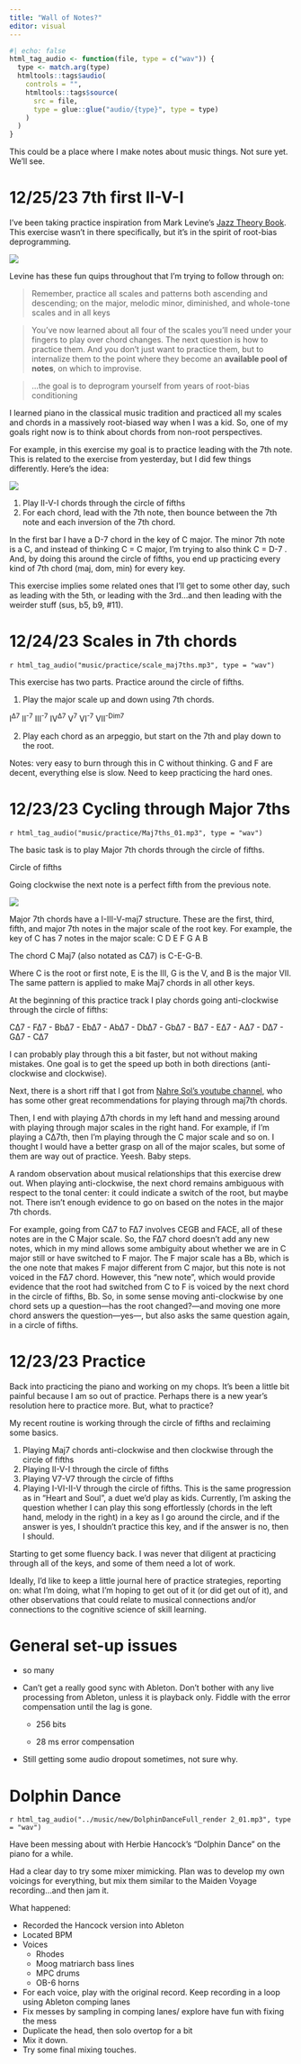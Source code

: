```yaml
---
title: "Wall of Notes?"
editor: visual
---
```


```r
#| echo: false
html_tag_audio <- function(file, type = c("wav")) {
  type <- match.arg(type)
  htmltools::tags$audio(
    controls = "",
    htmltools::tags$source(
      src = file,
      type = glue::glue("audio/{type}", type = type)
    )
  )
}

```

This could be a place where I make notes about music things. Not sure yet. We'll see.

# 12/25/23 7th first II-V-I

I've been taking practice inspiration from Mark Levine's [Jazz Theory Book](https://www.amazon.com/Jazz-Theory-Book-Mark-Levine/dp/1883217040). This exercise wasn't in there specifically, but it's in the spirit of root-bias deprogramming.

::: column-margin
![](images/levine.png)
:::

Levine has these fun quips throughout that I'm trying to follow through on:

> Remember, practice all scales and patterns both ascending and descending; on the major, melodic minor, diminished, and whole-tone scales and in all keys

> You've now learned about all four of the scales you'll need under your fingers to play over chord changes. The next question is how to practice them. And you don't just want to practice them, but to internalize them to the point where they become an **available pool of notes**, on which to improvise.

> ...the goal is to deprogram yourself from years of root-bias conditioning

I learned piano in the classical music tradition and practiced all my scales and chords in a massively root-biased way when I was a kid. So, one of my goals right now is to think about chords from non-root perspectives.

For example, in this exercise my goal is to practice leading with the 7th note. This is related to the exercise from yesterday, but I did few things differently. Here's the idea:

![](images/7thfirst-01.jpg)

1.  Play II-V-I chords through the circle of fifths
2.  For each chord, lead with the 7th note, then bounce between the 7th note and each inversion of the 7th chord.

In the first bar I have a D-7 chord in the key of C major. The minor 7th note is a C, and instead of thinking C = C major, I'm trying to also think C = D-7 . And, by doing this around the circle of fifths, you end up practicing every kind of 7th chord (maj, dom, min) for every key.

This exercise implies some related ones that I'll get to some other day, such as leading with the 5th, or leading with the 3rd...and then leading with the weirder stuff (sus, b5, b9, #11).

# 12/24/23 Scales in 7th chords

`r html_tag_audio("music/practice/scale_maj7ths.mp3", type = "wav")`

This exercise has two parts. Practice around the circle of fifths.

1.  Play the major scale up and down using 7th chords.

I^∆7^ II^-7^ III^-7^ IV^∆7^ V^7^ VI^-7^ VII^-Dim7^

2.  Play each chord as an arpeggio, but start on the 7th and play down to the root.

Notes: very easy to burn through this in C without thinking. G and F are decent, everything else is slow. Need to keep practicing the hard ones.

# 12/23/23 Cycling through Major 7ths

`r html_tag_audio("music/practice/Maj7ths_01.mp3", type = "wav")`

The basic task is to play Major 7th chords through the circle of fifths.

::: column-margin
Circle of fifths

Going clockwise the next note is a perfect fifth from the previous note.

![](images/Captura-de-Pantalla-2021-07-08-a-la-s--10.25.22-a.-m..png)
:::

Major 7th chords have a I-III-V-maj7 structure. These are the first, third, fifth, and major 7th notes in the major scale of the root key. For example, the key of C has 7 notes in the major scale: C D E F G A B

The chord C Maj7 (also notated as C∆7) is C-E-G-B.

Where C is the root or first note, E is the III, G is the V, and B is the major VII. The same pattern is applied to make Maj7 chords in all other keys.

At the beginning of this practice track I play chords going anti-clockwise through the circle of fifths:

C∆7 - F∆7 - Bb∆7 - Eb∆7 - Ab∆7 - Db∆7 - Gb∆7 - B∆7 - E∆7 - A∆7 - D∆7 - G∆7 - C∆7

I can probably play through this a bit faster, but not without making mistakes. One goal is to get the speed up both in both directions (anti-clockwise and clockwise).

Next, there is a short riff that I got from [Nahre Sol's youtube channel](https://www.youtube.com/watch?v=CML0EgoqpxU), who has some other great recommendations for playing through maj7th chords.

Then, I end with playing ∆7th chords in my left hand and messing around with playing through major scales in the right hand. For example, if I'm playing a C∆7th, then I'm playing through the C major scale and so on. I thought I would have a better grasp on all of the major scales, but some of them are way out of practice. Yeesh. Baby steps.

A random observation about musical relationships that this exercise drew out. When playing anti-clockwise, the next chord remains ambiguous with respect to the tonal center: it could indicate a switch of the root, but maybe not. There isn't enough evidence to go on based on the notes in the major 7th chords.

For example, going from C∆7 to F∆7 involves CEGB and FACE, all of these notes are in the C Major scale. So, the F∆7 chord doesn't add any new notes, which in my mind allows some ambiguity about whether we are in C major still or have switched to F major. The F major scale has a Bb, which is the one note that makes F major different from C major, but this note is not voiced in the F∆7 chord. However, this "new note", which would provide evidence that the root had switched from C to F is voiced by the next chord in the circle of fifths, Bb. So, in some sense moving anti-clockwise by one chord sets up a question---has the root changed?---and moving one more chord answers the question---yes---, but also asks the same question again, in a circle of fifths.

# 12/23/23 Practice

Back into practicing the piano and working on my chops. It's been a little bit painful because I am so out of practice. Perhaps there is a new year's resolution here to practice more. But, what to practice?

My recent routine is working through the circle of fifths and reclaiming some basics.

1.  Playing Maj7 chords anti-clockwise and then clockwise through the circle of fifths
2.  Playing II-V-I through the circle of fifths
3.  Playing V7-V7 through the circle of fifths
4.  Playing I-VI-II-V through the circle of fifths. This is the same progression as in "Heart and Soul", a duet we'd play as kids. Currently, I'm asking the question whether I can play this song effortlessly (chords in the left hand, melody in the right) in a key as I go around the circle, and if the answer is yes, I shouldn't practice this key, and if the answer is no, then I should.

Starting to get some fluency back. I was never that diligent at practicing through all of the keys, and some of them need a lot of work.

Ideally, I'd like to keep a little journal here of practice strategies, reporting on: what I'm doing, what I'm hoping to get out of it (or did get out of it), and other observations that could relate to musical connections and/or connections to the cognitive science of skill learning.

# General set-up issues

-   so many

-   Can't get a really good sync with Ableton. Don't bother with any live processing from Ableton, unless it is playback only. Fiddle with the error compensation until the lag is gone.

    -   256 bits

    -   28 ms error compensation

-   Still getting some audio dropout sometimes, not sure why.

# Dolphin Dance

`r html_tag_audio("../music/new/DolphinDanceFull_render 2_01.mp3", type = "wav")`

Have been messing about with Herbie Hancock's "Dolphin Dance" on the piano for a while.

Had a clear day to try some mixer mimicking. Plan was to develop my own voicings for everything, but mix them similar to the Maiden Voyage recording...and then jam it.

What happened:

-   Recorded the Hancock version into Ableton
-   Located BPM
-   Voices
    -   Rhodes
    -   Moog matriarch bass lines
    -   MPC drums
    -   OB-6 horns
-   For each voice, play with the original record. Keep recording in a loop using Ableton comping lanes
-   Fix messes by sampling in comping lanes/ explore have fun with fixing the mess
-   Duplicate the head, then solo overtop for a bit
-   Mix it down.
-   Try some final mixing touches.
